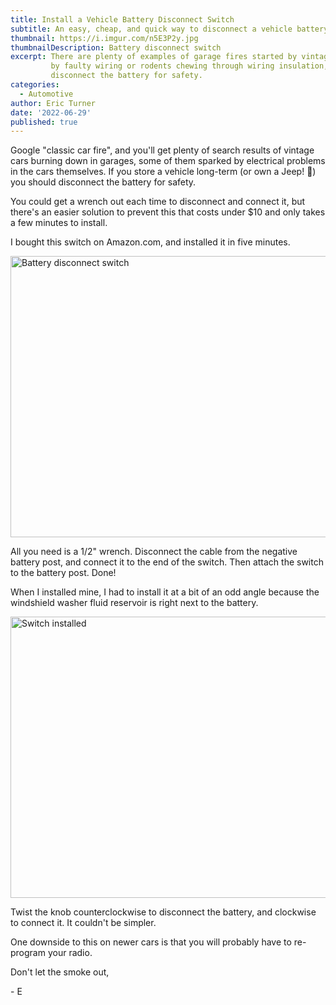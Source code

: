 ```yaml
---
title: Install a Vehicle Battery Disconnect Switch
subtitle: An easy, cheap, and quick way to disconnect a vehicle battery for long-term storage
thumbnail: https://i.imgur.com/n5E3P2y.jpg
thumbnailDescription: Battery disconnect switch
excerpt: There are plenty of examples of garage fires started by vintage cars. Whether it's caused
         by faulty wiring or rodents chewing through wiring insulation, if you have a vehicle in long-term storage you should
         disconnect the battery for safety.
categories:
  - Automotive
author: Eric Turner
date: '2022-06-29'
published: true
---
```



Google "classic car fire", and you'll get plenty of search results of vintage cars burning
down in garages, some of them sparked by electrical problems in the cars themselves. If
you store a vehicle long-term (or <ExternalLink href="https://www.youtube.com/watch?v=afpnkCOsMFU">own a Jeep!</ExternalLink> 🤣)
you should disconnect the battery for safety.

You could get a wrench out each time to disconnect and connect it, but there's an
easier solution to prevent this that costs under $10 and only takes a few minutes to install.

I bought <ExternalLink href="https://amzn.to/3AuOi9J" rel="promoted">this switch on Amazon.com</ExternalLink>, and installed it in five minutes.

<img src="https://i.imgur.com/n5E3P2y.jpg" width="600" height="450" alt="Battery disconnect switch" />

All you need is a 1/2" wrench. Disconnect the cable from the negative battery post,
and connect it to the end of the switch. Then attach the switch to the battery post. Done!

When I installed mine, I had to install it at a bit of an odd angle because the windshield
washer fluid reservoir is right next to the battery.

<img src="https://i.imgur.com/GS8glvs.jpg" width="600" height="450" alt="Switch installed" />

Twist the knob counterclockwise to disconnect the battery, and clockwise to connect it. It couldn't be simpler.

One downside to this on newer cars is that you will probably have to re-program your radio.

Don't let the smoke out,

\- E